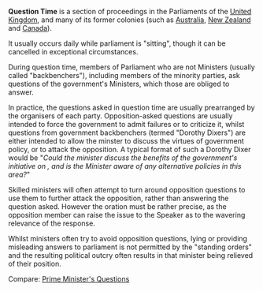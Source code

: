 '''Question Time''' is a section of proceedings in the Parliaments of the [[United Kingdom]], and many of its former colonies (such as [[Australia]], [[New Zealand]] and [[Canada]]).

It usually occurs daily while parliament is "sitting", though it can be cancelled in exceptional circumstances.

During question time, members of Parliament who are not Ministers (usually called "backbenchers"), including members of the minority parties, ask questions of the government's Ministers, which those are obliged to answer.

In practice, the questions asked in question time are usually prearranged by the organisers of each party.  Opposition-asked questions are usually intended to force the government to admit failures or to criticize it, whilst questions from government backbenchers (termed "Dorothy Dixers") are either intended to allow the minster to discuss the virtues of government policy, or to attack the opposition.  A typical format of such a Dorothy Dixer would be "''Could the minister discuss the benefits of the government's initiative on <issue>, and is the Minister aware of any alternative policies in this area?''"  

Skilled ministers will often attempt to turn around opposition questions to use them to further attack the opposition, rather than answering the question asked. However the oration must be rather precise, as the opposition member can raise the issue to the Speaker as to the wavering relevance of the response.

Whilst ministers often try to avoid opposition questions, lying or providing misleading answers to parliament is not permitted by the "standing orders" and the resulting political outcry often results in that minister being relieved of their position.

Compare: [[Prime Minister's Questions]]